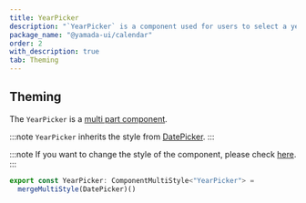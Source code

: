 ```yaml
---
title: YearPicker
description: "`YearPicker` is a component used for users to select a year."
package_name: "@yamada-ui/calendar"
order: 2
with_description: true
tab: Theming
---
```


## Theming

The `YearPicker` is a [multi part component](/styled-system/theming/component-styles#multi-part-components).

:::note
`YearPicker` inherits the style from [DatePicker](/components/forms/date-picker).
:::

:::note
If you want to change the style of the component, please check [here](/styled-system/theming/customize-theme#changing-the-style-of-components).
:::

```ts
export const YearPicker: ComponentMultiStyle<"YearPicker"> =
  mergeMultiStyle(DatePicker)()
```
